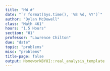 ```yaml
---
title: "HW #"
date: "`r format(Sys.time(), '%B %d, %Y')`"
author: "Dylan McDowell"
class: "Math 461"
hours: "1.5 Hours"
section: "01"
professor: "Lawrence Chilton"
due: "date"
topic: "problems"
misc: "problems"
title-page: false
output: HomeworkBYUI::real_analysis_template
---
```

<!-- Question 01 -->
\exercise{}

<!-- Question 02 -->
\exercise{}

<!-- Question 03 -->
\exercise{}

<!-- Question 04 -->
\exercise{}

<!-- Question 05 -->
\exercise{}

<!-- Question 06 -->
\exercise{}

<!-- Question 06 -->
\exercise{}

<!-- Question 07 -->
\exercise{}
